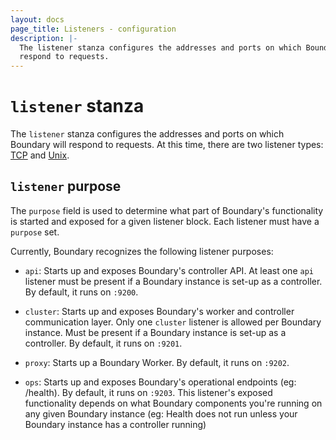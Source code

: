 ```yaml
---
layout: docs
page_title: Listeners - configuration
description: |-
  The listener stanza configures the addresses and ports on which Boundary will
  respond to requests.
---
```


# `listener` stanza

The `listener` stanza configures the addresses and ports on which Boundary will
respond to requests. At this time, there are two listener types:
[TCP](/boundary/docs/configuration/listener/tcp) and [Unix](/boundary/docs/configuration/listener/unix).


## `listener` purpose

The `purpose` field is used to determine what part of Boundary's functionality is
started and exposed for a given listener block. Each listener must have a `purpose` set.

Currently, Boundary recognizes the following listener purposes:

- `api`: Starts up and exposes Boundary's controller API.
  At least one `api` listener must be present if a Boundary
  instance is set-up as a controller.
  By default, it runs on `:9200`.

- `cluster`: Starts up and exposes Boundary's worker and
  controller communication layer. Only one `cluster` listener
  is allowed per Boundary instance. Must be present if a Boundary
  instance is set-up as a controller.
  By default, it runs on `:9201`.

- `proxy`: Starts up a Boundary Worker. By default, it runs
on `:9202`.

- `ops`: Starts up and exposes Boundary's operational
endpoints (eg: /health). By default, it runs on `:9203`.
This listener's exposed functionality depends on what Boundary
components you're running on any given Boundary instance (eg: Health does not
run unless your Boundary instance has a controller running)
